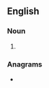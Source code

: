 ==English==

===Noun===
{{head|en|noun plural form}}

# {{plural of|sundowner|lang=en}}

===Anagrams===
* {{anagrams|en|a=dennorssuw|newsrounds}}